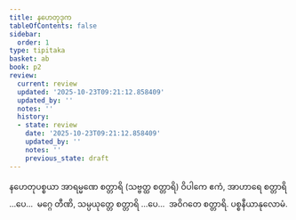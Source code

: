 ```yaml
---
title: နဟေတုဒုက
tableOfContents: false
sidebar:
  order: 1
type: tipitaka
basket: ab
book: p2
review:
  current: review
  updated: '2025-10-23T09:21:12.858409'
  updated_by: ''
  notes: ''
  history:
  - state: review
    date: '2025-10-23T09:21:12.858409'
    updated_by: ''
    notes: ''
    previous_state: draft
---
```



<ReviewStatus review={frontmatter.review} showDetails={true} />

<HypothesisAnnotation frontmatter={frontmatter} />

<DynamicBreadcrumb />

<Division number="8" book="p2" e="ch" v="38" p="87">

<Paragraph number="1342" book="p2">
နဟေတုပစ္စယာ အာရမ္မဏေ စတ္တာရိ (သဗ္ဗတ္ထ စတ္တာရိ) ဝိပါကေ ဧကံ, အာဟာရေ စတ္တာရိ …ပေ…  မဂ္ဂေ တီဏိ, သမ္ပယုတ္တေ စတ္တာရိ …ပေ…  အဝိဂတေ စတ္တာရိ.

</Paragraph>
</Division>

<Paragraph number="1343" type="center" book="p2">
ပစ္စနီယာနုလောမံ.
</Paragraph>